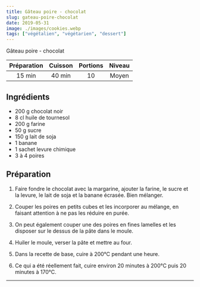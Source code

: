 ```yaml
---
title: Gâteau poire - chocolat
slug: gateau-poire-chocolat
date: 2019-05-31
image: ./images/cookies.webp
tags: ["végétalien", "végétarien", "dessert"]
---
```


<StyledParagraph>Gâteau poire - chocolat</StyledParagraph>

| Préparation | Cuisson | Portions | Niveau |
| :-: | :-: | :-: | :-: |
| 15 min | 40 min | 10 | Moyen |

## Ingrédients
- <ListItem>200 g chocolat noir</ListItem>
- <ListItem>8 cl huile de tournesol</ListItem>
- <ListItem>200 g farine</ListItem>
- <ListItem>50 g sucre</ListItem>
- <ListItem>150 g lait de soja</ListItem>
- <ListItem>1 banane</ListItem>
- <ListItem>1 sachet levure chimique</ListItem>
- <ListItem>3 à 4 poires</ListItem>

## Préparation

1. Faire fondre le chocolat avec la margarine, ajouter la farine, le sucre et la levure, le lait de soja et la banane écrasée. Bien mélanger.

2. Couper les poires en petits cubes et les incorporer au mélange, en faisant attention à ne pas les réduire en purée.

3. On peut également couper une des poires en fines lamelles et les disposer sur le dessus de la pâte dans le moule.

4. Huiler le moule, verser la pâte et mettre au four.

5. Dans la recette de base, cuire à 200°C pendant une heure.

6. Ce qui a été réellement fait, cuire environ 20 minutes à 200°C puis 20 minutes à 170°C.

---
